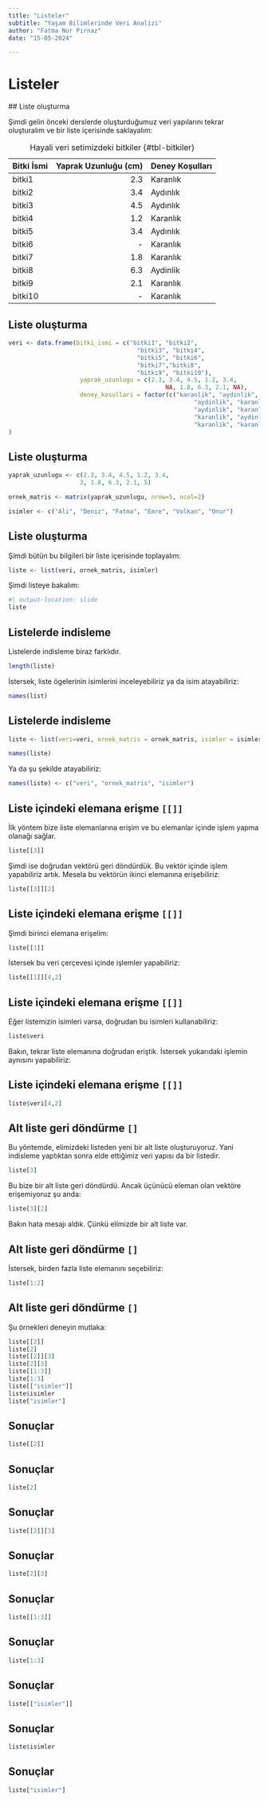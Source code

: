 ```yaml
---
title: "Listeler"
subtitle: "Yaşam Bilimlerinde Veri Analizi"
author: "Fatma Nur Pırnaz"
date: "15-05-2024"

---
```


# Listeler

## Liste oluşturma

Şimdi gelin önceki derslerde oluşturduğumuz veri yapılarını tekrar oluşturalım ve bir liste içerisinde saklayalım:

| Bitki İsmi | Yaprak Uzunluğu (cm) | Deney Koşulları | 
|:-----------|---------------------:|:----------------|
| bitki1     | 2.3                  | Karanlık        |
| bitki2     | 3.4                  | Aydınlık        |
| bitki3     | 4.5                  | Aydınlık        |
| bitki4     | 1.2                  | Karanlık        |
| bitki5     | 3.4                  | Aydınlık        |
| bitki6     | -                    | Karanlık        |
| bitki7     | 1.8                  | Karanlık        |
| bitki8     | 6.3                  | Aydinlik        |
| bitki9     | 2.1                  | Karanlık        |
| bitki10    | -                    | Karanlık        |

: Hayali veri setimizdeki bitkiler {#tbl-bitkiler}

## Liste oluşturma

```r
veri <- data.frame(bitki_ismi = c("bitki1", "bitki2", 
                                    "bitki3", "bitki4", 
                                    "bitki5", "bitki6", 
                                    "bitki7","bitki8", 
                                    "bitki9", "bitki10"),
                    yaprak_uzunlugu = c(2.3, 3.4, 4.5, 1.2, 3.4, 
                                            NA, 1.8, 6.3, 2.1, NA),
                    deney_kosullari = factor(c("karanlik", "aydinlik", 
                                                    "aydinlik", "karanlik", 
                                                    "aydinlik", "karanlik", 
                                                    "karanlik", "aydinlik", 
                                                    "karanlik", "karanlik"))
)
```

## Liste oluşturma

```r
yaprak_uzunlugu <- c(2.3, 3.4, 4.5, 1.2, 3.4, 
                    3, 1.8, 6.3, 2.1, 5)

ornek_matris <- matrix(yaprak_uzunlugu, nrow=5, ncol=2)
```

```r
isimler <- c("Ali", "Deniz", "Fatma", "Emre", "Volkan", "Onur")
```

## Liste oluşturma

Şimdi bütün bu bilgileri bir liste içerisinde toplayalım:

```r
liste <- list(veri, ornek_matris, isimler)
```

Şimdi listeye bakalım:

```r
#| output-location: slide
liste
```

## Listelerde indisleme

Listelerde indisleme biraz farklıdır.

```r
length(liste)
```

İstersek, liste ögelerinin isimlerini inceleyebiliriz ya da isim atayabiliriz:

```r
names(list)
```

## Listelerde indisleme

```r
liste <- list(veri=veri, ornek_matris = ornek_matris, isimler = isimler)
```

```r
names(liste)
```

Ya da şu şekilde atayabiliriz:

```r
names(liste) <- c("veri", "ornek_matris", "isimler")
```

## Liste içindeki elemana erişme `[[]]`

İlk yöntem bize liste elemanlarına erişim ve bu elemanlar içinde işlem yapma olanağı sağlar.

```r
liste[[3]]
```

Şimdi ise doğrudan vektörü geri döndürdük. Bu vektör içinde işlem yapabiliriz artık. Mesela bu vektörün ikinci elemanına erişebiliriz:

```r
liste[[3]][2]
```

## Liste içindeki elemana erişme `[[]]`

Şimdi birinci elemana erişelim:

```r
liste[[1]]
```

İstersek bu veri çerçevesi içinde işlemler yapabiliriz:

```r
liste[[1]][4,2]
```

## Liste içindeki elemana erişme `[[]]`

Eğer listemizin isimleri varsa, doğrudan bu isimleri kullanabiliriz:

```r
liste$veri
```

Bakın, tekrar liste elemanına doğrudan eriştik. İstersek yukarıdaki işlemin aynısını yapabiliriz:

## Liste içindeki elemana erişme `[[]]`

```r
liste$veri[4,2]
```

## Alt liste geri döndürme `[]`

Bu yöntemde, elimizdeki listeden yeni bir alt liste oluşturuyoruz. Yani indisleme yaptıktan sonra elde ettiğimiz veri yapısı da bir listedir.

```r
liste[3]
```

Bu bize bir alt liste geri döndürdü. Ancak üçünücü eleman olan vektöre erişemiyoruz şu anda:

```r
liste[3][2]
```

Bakın hata mesajı aldık. Çünkü elimizde bir alt liste var.

## Alt liste geri döndürme `[]`

İstersek, birden fazla liste elemanını seçebiliriz:

```r
liste[1:2]
```

## Alt liste geri döndürme `[]`

Şu örnekleri deneyin mutlaka:

```r
liste[[2]]
liste[2]
liste[[2]][3]
liste[2][3]
liste[[1:3]]
liste[1:3]
liste[["isimler"]]
liste$isimler
liste["isimler"]
```

## Sonuçlar

```r
liste[[2]]
```

## Sonuçlar

```r
liste[2]
```

## Sonuçlar

```r
liste[[2]][3]
```

## Sonuçlar

```r
liste[2][3]
```

## Sonuçlar

```r
liste[[1:3]]
```

## Sonuçlar

```r
liste[1:3]
```

## Sonuçlar

```r
liste[["isimler"]]
```

## Sonuçlar

```r
liste$isimler
```

## Sonuçlar

```r
liste["isimler"]
```
